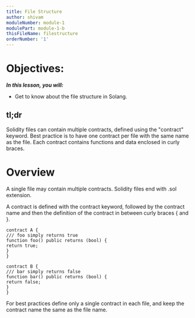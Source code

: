 ```yaml
---
title: File Structure
author: shivam
moduleNumber: module-1
modulePart: module-1-b
thisFileName: filestructure
orderNumber: '1'
---
```


# Objectives:

*************************In this lesson, you will:*************************

- Get to know about the file structure in Solang.

## tl;dr

Solidity files can contain multiple contracts, defined using the "contract" keyword. Best practice is to have one contract per file with the same name as the file. Each contract contains functions and data enclosed in curly braces.

# Overview

A single file may contain multiple contracts. Solidity files end with .sol extension.

A contract is defined with the contract keyword, followed by the contract name and then the definition of the contract in between curly braces { and }.

```soldity
contract A {
/// foo simply returns true
function foo() public returns (bool) {
return true;
}
}

contract B {
/// bar simply returns false
function bar() public returns (bool) {
return false;
}
}
```

For best practices define only a single contract in each file, and keep the contract name the same as the file name.